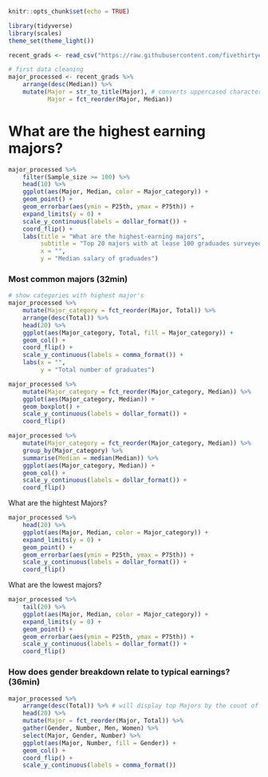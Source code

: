 ```r
knitr::opts_chunk$set(echo = TRUE)
```

```r
library(tidyverse)
library(scales)
theme_set(theme_light())
```

```r
recent_grads <- read_csv("https://raw.githubusercontent.com/fivethirtyeight/data/master/college-majors/recent-grads.csv")

# first data cleaning
major_processed <- recent_grads %>%
    arrange(desc(Median)) %>% 
    mutate(Major = str_to_title(Major), # converts uppercased characters to titlecased
           Major = fct_reorder(Major, Median)) 
```


# What are the highest earning majors?

```r
major_processed %>% 
    filter(Sample_size >= 100) %>% 
    head(10) %>% 
    ggplot(aes(Major, Median, color = Major_category)) +
    geom_point() +
    geom_errorbar(aes(ymin = P25th, ymax = P75th)) +
    expand_limits(y = 0) +
    scale_y_continuous(labels = dollar_format()) +
    coord_flip() +
    labs(title = "What are the highest-earning majors",
         subtitle = "Top 20 majors with at lease 100 graduades surveyed",
         x = "",
         y = "Median salary of graduades")
```

### Most common majors (32min)

```r
# show categories with highest major's 
major_processed %>% 
    mutate(Major_category = fct_reorder(Major, Total)) %>% 
    arrange(desc(Total)) %>% 
    head(20) %>% 
    ggplot(aes(Major_category, Total, fill = Major_category)) +
    geom_col() +
    coord_flip() +
    scale_y_continuous(labels = comma_format()) +
    labs(x = "",
         y = "Total number of graduates")
```




```r
major_processed %>% 
    mutate(Major_category = fct_reorder(Major_category, Median)) %>% 
    ggplot(aes(Major_category, Median)) +
    geom_boxplot() +
    scale_y_continuous(labels = dollar_format()) +
    coord_flip()
```

```r
major_processed %>% 
    mutate(Major_category = fct_reorder(Major_category, Median)) %>% 
    group_by(Major_category) %>% 
    summarise(Median = median(Median)) %>% 
    ggplot(aes(Major_category, Median)) +
    geom_col() +
    scale_y_continuous(labels = dollar_format()) +
    coord_flip()
```

What are the hightest Majors?

```r
major_processed %>% 
    head(20) %>% 
    ggplot(aes(Major, Median, color = Major_category)) +
    expand_limits(y = 0) +
    geom_point() +
    geom_errorbar(aes(ymin = P25th, ymax = P75th)) +
    scale_y_continuous(labels = dollar_format()) +
    coord_flip()
```

What are the lowest majors?

```r
major_processed %>% 
    tail(20) %>% 
    ggplot(aes(Major, Median, color = Major_category)) +
    expand_limits(y = 0) +
    geom_point() +
    geom_errorbar(aes(ymin = P25th, ymax = P75th)) +
    scale_y_continuous(labels = dollar_format()) +
    coord_flip()
```

### How does gender breakdown relate to typical earnings? (36min)

```r
major_processed %>% 
    arrange(desc(Total)) %>% # will display top Majors by the count of people
    head(20) %>% 
    mutate(Major = fct_reorder(Major, Total)) %>% 
    gather(Gender, Number, Men, Women) %>% 
    select(Major, Gender, Number) %>% 
    ggplot(aes(Major, Number, fill = Gender)) +
    geom_col() +
    coord_flip() +
    scale_y_continuous(labels = comma_format())
```

